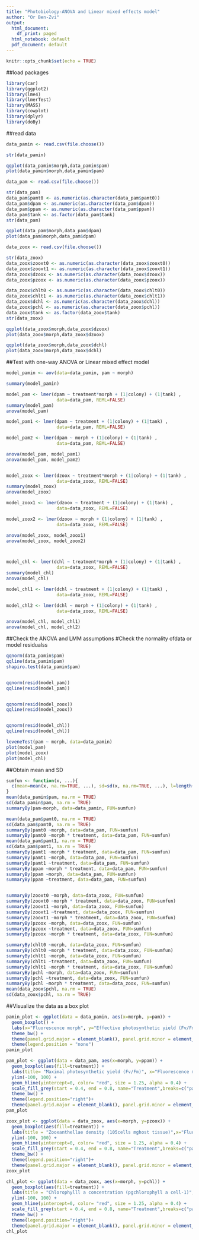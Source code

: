 ---
title: "Photobiology-ANOVA and Linear mixed effects model"
author: "Or Ben-Zvi"
output:  
  html_document:
    df_print: paged
  html_notebook: default
  pdf_document: default
---
```{r setup, include=FALSE}
knitr::opts_chunk$set(echo = TRUE)
```
##load packages
```{r message=FALSE, message=FALSE, warning=FALSE}
library(car) 
library(ggplot2) 
library(lme4)
library(lmerTest) 
library(MASS) 
library(cowplot)
library(dplyr)
library(doBy)
```

##read data
```{r}
data_pamin <- read.csv(file.choose())
```
```{r}
str(data_pamin)
```
```{r}
qqplot(data_pamin$morph,data_pamin$pam)
plot(data_pamin$morph,data_pamin$pam)
```

```{r} 
data_pam <- read.csv(file.choose())
```
```{r message=FALSE, warning=FALSE}
str(data_pam)
data_pam$pamt0 <- as.numeric(as.character(data_pam$pamt0))
data_pam$dpam <- as.numeric(as.character(data_pam$dpam))
data_pam$ppam <- as.numeric(as.character(data_pam$ppam))
data_pam$tank <- as.factor(data_pam$tank)
str(data_pam)
```
```{r}
qqplot(data_pam$morph,data_pam$dpam)
plot(data_pam$morph,data_pam$dpam)
```

```{r}
data_zoox <- read.csv(file.choose())
```
```{r message=FALSE, warning=FALSE}
str(data_zoox)
data_zoox$zooxt0 <- as.numeric(as.character(data_zoox$zooxt0))
data_zoox$zooxt1 <- as.numeric(as.character(data_zoox$zooxt1))
data_zoox$dzoox <- as.numeric(as.character(data_zoox$dzoox))
data_zoox$pzoox <- as.numeric(as.character(data_zoox$pzoox))

data_zoox$chlt0 <- as.numeric(as.character(data_zoox$chlt0))
data_zoox$chlt1 <- as.numeric(as.character(data_zoox$chlt1))
data_zoox$dchl <- as.numeric(as.character(data_zoox$dchl))
data_zoox$pchl <- as.numeric(as.character(data_zoox$pchl))
data_zoox$tank <- as.factor(data_zoox$tank)
str(data_zoox)
```
```{r}
qqplot(data_zoox$morph,data_zoox$dzoox)
plot(data_zoox$morph,data_zoox$dzoox)

qqplot(data_zoox$morph,data_zoox$dchl)
plot(data_zoox$morph,data_zoox$dchl)
```
##Test with  one-way ANOVA or Linear mixed effect model
```{r}
model_pamin <- aov(data=data_pamin, pam ~ morph)

summary(model_pamin)

model_pam <- lmer(dpam ~ treatment*morph + (1|colony) + (1|tank) ,
                   data=data_pam, REML=FALSE)
summary(model_pam)
anova(model_pam)

model_pam1 <- lmer(dpam ~ treatment + (1|colony) + (1|tank) ,
                   data=data_pam, REML=FALSE) 

model_pam2 <- lmer(dpam ~ morph + (1|colony) + (1|tank) ,
                   data=data_pam, REML=FALSE)

anova(model_pam, model_pam1)
anova(model_pam, model_pam2)


model_zoox <- lmer(dzoox ~ treatment*morph + (1|colony) + (1|tank) ,
                   data=data_zoox, REML=FALSE)
summary(model_zoox)
anova(model_zoox)

model_zoox1 <- lmer(dzoox ~ treatment + (1|colony) + (1|tank) ,
                   data=data_zoox, REML=FALSE) 

model_zoox2 <- lmer(dzoox ~ morph + (1|colony) + (1|tank) ,
                   data=data_zoox, REML=FALSE)

anova(model_zoox, model_zoox1)
anova(model_zoox, model_zoox2)



model_chl <- lmer(dchl ~ treatment*morph + (1|colony) + (1|tank) ,
                   data=data_zoox, REML=FALSE)
summary(model_chl)
anova(model_chl)

model_chl1 <- lmer(dchl ~ treatment + (1|colony) + (1|tank) ,
                   data=data_zoox, REML=FALSE) 

model_chl2 <- lmer(dchl ~ morph + (1|colony) + (1|tank) ,
                   data=data_zoox, REML=FALSE)

anova(model_chl, model_chl1)
anova(model_chl, model_chl2)

```
##Check the ANOVA and LMM assumptions
#Check the normality ofdata or model residualss
```{r}
qqnorm(data_pamin$pam)
qqline(data_pamin$pam)
shapiro.test(data_pamin$pam)


qqnorm(resid(model_pam))
qqline(resid(model_pam))


qqnorm(resid(model_zoox))
qqline(resid(model_zoox))


qqnorm(resid(model_chl))
qqline(resid(model_chl))
```
```{r}
leveneTest(pam ~ morph, data=data_pamin)
plot(model_pam)
plot(model_zoox)
plot(model_chl)
```
##Obtain mean and SD
```{r}
sumfun <- function(x, ...){
  c(mean=mean(x, na.rm=TRUE, ...), sd=sd(x, na.rm=TRUE, ...), l=length(x))
}
mean(data_pamin$pam, na.rm = TRUE)
sd(data_pamin$pam, na.rm = TRUE)
summaryBy(pam~morph, data=data_pamin, FUN=sumfun)

mean(data_pam$pamt0, na.rm = TRUE)
sd(data_pam$pamt0, na.rm = TRUE)
summaryBy(pamt0 ~morph, data=data_pam, FUN=sumfun)
summaryBy(pamt0 ~morph * treatment, data=data_pam, FUN=sumfun)
mean(data_pam$pamt1, na.rm = TRUE)
sd(data_pam$pamt1, na.rm = TRUE)
summaryBy(pamt1 ~morph * treatment, data=data_pam, FUN=sumfun)
summaryBy(pamt1 ~morph, data=data_pam, FUN=sumfun)
summaryBy(pamt1 ~treatment, data=data_pam, FUN=sumfun)
summaryBy(ppam ~morph * treatment, data=data_pam, FUN=sumfun)
summaryBy(ppam ~morph, data=data_pam, FUN=sumfun)
summaryBy(ppam ~treatment, data=data_pam, FUN=sumfun)


summaryBy(zooxt0 ~morph, data=data_zoox, FUN=sumfun)
summaryBy(zooxt0 ~morph * treatment, data=data_zoox, FUN=sumfun)
summaryBy(zooxt1 ~morph, data=data_zoox, FUN=sumfun)
summaryBy(zooxt1 ~treatment, data=data_zoox, FUN=sumfun)
summaryBy(zooxt1 ~morph * treatment, data=data_zoox, FUN=sumfun)
summaryBy(pzoox ~morph, data=data_zoox, FUN=sumfun)
summaryBy(pzoox ~treatment, data=data_zoox, FUN=sumfun)
summaryBy(pzoox ~morph * treatment, data=data_zoox, FUN=sumfun)

summaryBy(chlt0 ~morph, data=data_zoox, FUN=sumfun)
summaryBy(chlt0 ~morph * treatment, data=data_zoox, FUN=sumfun)
summaryBy(chlt1 ~morph, data=data_zoox, FUN=sumfun)
summaryBy(chlt1 ~treatment, data=data_zoox, FUN=sumfun)
summaryBy(chlt1 ~morph * treatment, data=data_zoox, FUN=sumfun)
summaryBy(pchl ~morph, data=data_zoox, FUN=sumfun)
summaryBy(pchl ~treatment, data=data_zoox, FUN=sumfun)
summaryBy(pchl ~morph * treatment, data=data_zoox, FUN=sumfun)
mean(data_zoox$pchl, na.rm = TRUE)
sd(data_zoox$pchl, na.rm = TRUE)
```

##Visualize the data as a box plot
```{r}
pamin_plot <- ggplot(data = data_pamin, aes(x=morph, y=pam)) + 
  geom_boxplot() +
  labs(x="Fluorescence morph", y="Effective photosynthetic yield (Fv/Fm)") + 
  theme_bw() +
  theme(panel.grid.major = element_blank(), panel.grid.minor = element_blank())+
  theme(legend.position = "none") 
pamin_plot

pam_plot <- ggplot(data = data_pam, aes(x=morph, y=ppam)) + 
  geom_boxplot(aes(fill=treatment)) +
  labs(title= "Maximal photosynthetic yield (Fv/Fm)", x="Fluorescence morph", y="Relative change (%)") + 
  ylim(-100, 100) +
  geom_hline(yintercept=0, color= "red", size = 1.25, alpha = 0.4) +
  scale_fill_grey(start = 0.4, end = 0.8, name="Treatment",breaks=c("par", "paruv"), labels=c("PAR","PAR+UV")) + 
  theme_bw() +
  theme(legend.position="right")+
  theme(panel.grid.major = element_blank(), panel.grid.minor = element_blank()) 
pam_plot

zoox_plot <- ggplot(data = data_zoox, aes(x=morph, y=pzoox)) + 
  geom_boxplot(aes(fill=treatment)) +
  labs(title = "Zooxanthellae density (105cells mghost tissue)",x="Fluorescence morph", y="Relative change (%)") + 
  ylim(-100, 100) +
  geom_hline(yintercept=0, color= "red", size = 1.25, alpha = 0.4) +
  scale_fill_grey(start = 0.4, end = 0.8, name="Treatment",breaks=c("par", "paruv"), labels=c("PAR","PAR+UV")) + 
  theme_bw() +
  theme(legend.position="right")+
  theme(panel.grid.major = element_blank(), panel.grid.minor = element_blank()) 
zoox_plot

chl_plot <- ggplot(data = data_zoox, aes(x=morph, y=pchl)) + 
  geom_boxplot(aes(fill=treatment)) +
  labs(title = "Chlorophylll a concentration (pgchlorophyll a cell-1)", x="Fluorescence morph", y="Relative change (%)") +
  ylim(-100, 100) +
  geom_hline(yintercept=0, color= "red", size = 1.25, alpha = 0.4) +
  scale_fill_grey(start = 0.4, end = 0.8, name="Treatment",breaks=c("par", "paruv"), labels=c("PAR","PAR+UV")) + 
  theme_bw() +
  theme(legend.position="right")+
  theme(panel.grid.major = element_blank(), panel.grid.minor = element_blank())
chl_plot
```

